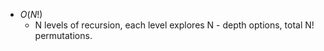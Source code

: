 - $O(N!)$
    - N levels of recursion, each level explores N - depth options, total N! permutations.